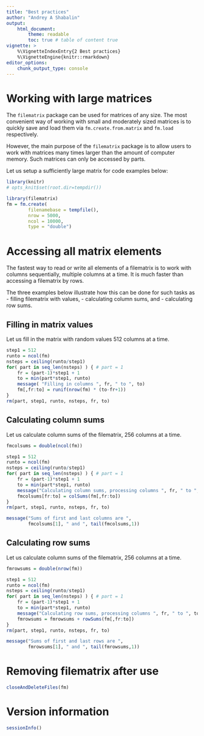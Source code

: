 ---
title: "Best practices"
author: "Andrey A Shabalin"
output:
    html_document:
        theme: readable
        toc: true # table of content true
vignette: >
    %\VignetteIndexEntry{2 Best practices}
    %\VignetteEngine{knitr::rmarkdown}
editor_options: 
    chunk_output_type: console
---

# Working with large matrices

The `filematrix` package can be used for matrices of any size.
The most convenient way of working with small and moderately sized matrices
is to quickly save and load them via `fm.create.from.matrix`
and `fm.load` respectively.

However, the main purpose of the `filematrix` package is to allow users
to work with matrices many times larger than the amount of computer memory.
Such matrices can only be accessed by parts.

Let us setup a sufficiently large matrix for code examples below:

```{r setup, echo=FALSE}
library(knitr)
# opts_knit$set(root.dir=tempdir())
```

```{r message=FALSE}
library(filematrix)
fm = fm.create(
        filenamebase = tempfile(),
        nrow = 5000,
        ncol = 10000,
        type = "double")
```

# Accessing all matrix elements

The fastest way to read or write all elements of a filematrix
is to work with columns sequentially, multiple columns at a time.
It is much faster than accessing a filematrix by rows.

The three examples below illustrate how this can be done for such tasks as
- filling filematrix with values, 
- calculating column sums, and
- calculating row sums.


## Filling in matrix values

Let us fill in the matrix with random values 512 columns at a time.
```{r}
step1 = 512
runto = ncol(fm)
nsteps = ceiling(runto/step1)
for( part in seq_len(nsteps) ) { # part = 1
    fr = (part-1)*step1 + 1
    to = min(part*step1, runto)
    message( "Filling in columns ", fr, " to ", to)
    fm[,fr:to] = runif(nrow(fm) * (to-fr+1))
}
rm(part, step1, runto, nsteps, fr, to)
```

## Calculating column sums

Let us calculate column sums of the filematrix, 256 columns at a time.
```{r}
fmcolsums = double(ncol(fm))

step1 = 512
runto = ncol(fm)
nsteps = ceiling(runto/step1)
for( part in seq_len(nsteps) ) { # part = 1
    fr = (part-1)*step1 + 1
    to = min(part*step1, runto)
    message("Calculating column sums, processing columns ", fr, " to ", to)
    fmcolsums[fr:to] = colSums(fm[,fr:to])
}
rm(part, step1, runto, nsteps, fr, to)

message("Sums of first and last columns are ", 
        fmcolsums[1], " and ", tail(fmcolsums,1))
```

## Calculating row sums

Let us calculate column sums of the filematrix, 256 columns at a time.
```{r}
fmrowsums = double(nrow(fm))

step1 = 512
runto = ncol(fm)
nsteps = ceiling(runto/step1)
for( part in seq_len(nsteps) ) { # part = 1
    fr = (part-1)*step1 + 1
    to = min(part*step1, runto)
    message("Calculating row sums, processing columns ", fr, " to ", to)
    fmrowsums = fmrowsums + rowSums(fm[,fr:to])
}
rm(part, step1, runto, nsteps, fr, to)

message("Sums of first and last rows are ", 
        fmrowsums[1], " and ", tail(fmrowsums,1))
```

# Removing filematrix after use

```{r}
closeAndDeleteFiles(fm)
```

# Version information

```{r version}
sessionInfo()
```

